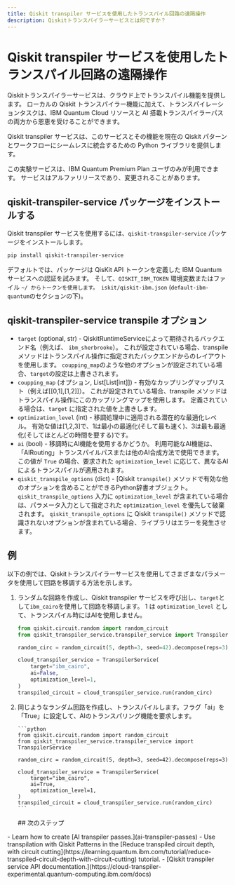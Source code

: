 ```yaml
---
title: Qiskit transpiler サービスを使用したトランスパイル回路の遠隔操作
description: Qiskitトランスパイラーサービスとは何ですか？
---
```


# Qiskit transpiler サービスを使用したトランスパイル回路の遠隔操作

Qiskitトランスパイラーサービスは、クラウド上でトランスパイル機能を提供します。 ローカルの Qiskit トランスパイラー機能に加えて、トランスパイレーションタスクは、IBM Quantum Cloud リソースと AI 搭載トランスパイラーパスの両方から恩恵を受けることができます。

Qiskit transpiler サービスは、このサービスとその機能を現在の Qiskit パターンとワークフローにシームレスに統合するための Python ライブラリを提供します。

<Admonition type="note">
    この実験サービスは、IBM Quantum Premium Plan ユーザのみが利用できます。
    サービスはアルファリリースであり、変更されることがあります。
</Admonition>

<span id="install-transpiler-service"></span>
## qiskit-transpiler-service パッケージをインストールする

Qiskit transpiler サービスを使用するには、`qiskit-transpiler-service` パッケージをインストールします。

```sh
pip install qiskit-transpiler-service
```

デフォルトでは、パッケージは QisKit API トークンを定義した IBM Quantum サービスへの認証を試みます。 そして、`QISKIT_IBM_TOKEN` 環境変数またはファイル `~/ からトークンを使用します。 iskit/qiskit-ibm.json` (`default-ibm-quantum`のセクションの下)。

## qiskit-transpiler-service transpile オプション

-   `target` (optional, str) - QiskitRuntimeServiceによって期待されるバックエンド名（例えば、 `ibm_sherbrooke`）。 これが設定されている場合、transpile メソッドはトランスパイル操作に指定されたバックエンドからのレイアウトを使用します。 `coupping_map`のような他のオプションが設定されている場合、`target`の設定は上書きされます。
-   `coupping_map` (オプション, List\[List[int]]) - 有効なカップリングマップリスト（例えば\[[0,1],[1,2]]）。 これが設定されている場合、transpile メソッドはトランスパイル操作にこのカップリングマップを使用します。 定義されている場合は、`target` に指定された値を上書きします。
-   `optimization_level` (int) - 移調処理中に適用される潜在的な最適化レベル。 有効な値は[1,2,3]で、1は最小の最適化(そして最も速く)、3は最も最適化(そしてほとんどの時間を要する)です。
-   `ai` (bool) - 移調時にAI機能を使用するかどうか。 利用可能なAI機能は、「AIRouting」トランスパイルパスまたは他のAI合成方法で使用できます。 この値が `True` の場合、要求された `optimization_level` に応じて、異なるAIによるトランスパイルが適用されます。
-   `qiskit_transpile_options` (dict) - \[Qiskit `transpile()` メソッドで有効な他のオプションを含めることができるPython辞書オブジェクト。 `qiskit_transpile_options` 入力に `optimization_level` が含まれている場合は、パラメータ入力として指定された `optimization_level` を優先して破棄されます。 `qiskit_transpile_options` に Qiskit `transpile()` メソッドで認識されないオプションが含まれている場合、ライブラリはエラーを発生させます。

## 例

以下の例では、Qiskitトランスパイラーサービスを使用してさまざまなパラメータを使用して回路を移調する方法を示します。

1.  ランダムな回路を作成し、Qiskit transpiler サービスを呼び出し、`target`として`ibm_cairo`を使用して回路を移調します。 1 は `optimization_level` として、トランスパイル時にはAIを使用しません。

    ```python
    from qiskit.circuit.random import random_circuit
    from qiskit_transpiler_service.transpiler_service import TranspilerService

    random_circ = random_circuit(5, depth=3, seed=42).decompose(reps=3)

    cloud_transpiler_service = TranspilerService(
        target="ibm_cairo",
        ai=False,
        optimization_level=1,
    )
    transpiled_circuit = cloud_transpiler_service.run(random_circ)
    ```

2.  同じようなランダム回路を作成し、トランスパイルします。フラグ「ai」を「True」に設定して、AIのトランスパリング機能を要求します。

    ````
    ```python
    from qiskit.circuit.random import random_circuit
    from qiskit_transpiler_service.transpiler_service import TranspilerService

    random_circ = random_circuit(5, depth=3, seed=42).decompose(reps=3)

    cloud_transpiler_service = TranspilerService(
        target="ibm_cairo",
        ai=True,
        optimization_level=1,
    )
    transpiled_circuit = cloud_transpiler_service.run(random_circ)
    ```
    ````

    <unk> ## 次のステップ

<Admonition type="tip" title="Recommendations">
    - Learn how to create [AI transpiler passes.](ai-transpiler-passes)
    - Use transpilation with Qiskit Patterns in the [Reduce transpiled circuit depth, with circuit cutting](https://learning.quantum.ibm.com/tutorial/reduce-transpiled-circuit-depth-with-circuit-cutting) tutorial.
    - [Qiskit transpiler service API documentation.](https://cloud-transpiler-experimental.quantum-computing.ibm.com/docs)
</Admonition>
